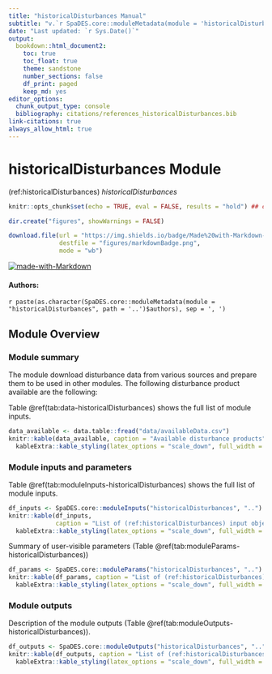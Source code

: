 ```yaml
---
title: "historicalDisturbances Manual"
subtitle: "v.`r SpaDES.core::moduleMetadata(module = 'historicalDisturbances', path = '..')$version`"
date: "Last updated: `r Sys.Date()`"
output:
  bookdown::html_document2:
    toc: true
    toc_float: true
    theme: sandstone
    number_sections: false
    df_print: paged
    keep_md: yes
editor_options:
  chunk_output_type: console
  bibliography: citations/references_historicalDisturbances.bib
link-citations: true
always_allow_html: true
---
```


# historicalDisturbances Module

<!-- the following are text references used in captions for LaTeX compatibility -->
(ref:historicalDisturbances) *historicalDisturbances*

```r
knitr::opts_chunk$set(echo = TRUE, eval = FALSE, results = "hold") ## change to eval = TRUE if all chunks are to be evaluated

dir.create("figures", showWarnings = FALSE)

download.file(url = "https://img.shields.io/badge/Made%20with-Markdown-1f425f.png",
              destfile = "figures/markdownBadge.png",
              mode = "wb")
```

[![made-with-Markdown](figures/markdownBadge.png)](https://commonmark.org)

<!-- if knitting to pdf remember to add the pandoc_args: ["--extract-media", "."] option to yml in order to get the badge images -->

#### Authors:

`r paste(as.character(SpaDES.core::moduleMetadata(module = "historicalDisturbances", path = '..')$authors), sep = ', ')`
<!-- ideally separate authors with new lines, '\n' not working -->

## Module Overview

### Module summary

The module download disturbance data from various sources and prepare them to be used in other modules. The following disturbance product available are the following:

Table \@ref(tab:data-historicalDisturbances) shows the full list of module inputs.

```r
data_available <- data.table::fread("data/availableData.csv")
knitr::kable(data_available, caption = "Available disturbance products") |>
  kableExtra::kable_styling(latex_options = "scale_down", full_width = TRUE)
```

### Module inputs and parameters

Table \@ref(tab:moduleInputs-historicalDisturbances) shows the full list of module inputs.

```r
df_inputs <- SpaDES.core::moduleInputs("historicalDisturbances", "..")
knitr::kable(df_inputs,
             caption = "List of (ref:historicalDisturbances) input objects and their description.") |>
  kableExtra::kable_styling(latex_options = "scale_down", full_width = TRUE)
```

Summary of user-visible parameters (Table \@ref(tab:moduleParams-historicalDisturbances))


```r
df_params <- SpaDES.core::moduleParams("historicalDisturbances", "..")
knitr::kable(df_params, caption = "List of (ref:historicalDisturbances) parameters and their description.") |>
  kableExtra::kable_styling(latex_options = "scale_down", full_width = TRUE)
```


### Module outputs

Description of the module outputs (Table \@ref(tab:moduleOutputs-historicalDisturbances)).

```r
df_outputs <- SpaDES.core::moduleOutputs("historicalDisturbances", "..")
knitr::kable(df_outputs, caption = "List of (ref:historicalDisturbances) outputs and their description.") |>
  kableExtra::kable_styling(latex_options = "scale_down", full_width = TRUE)
```


